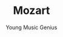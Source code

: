 ---
title: "Mozart"
subtitle: "Young Music Genius"
creator: ""
categories: ["art"]
featuredImage: "../src/assets/images/item/art/DSC02781.png"
views: ["../src/assets/images/item/art/DSC02781.png"]
nextItem: []
---
